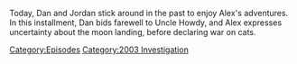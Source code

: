 {{DEFAULTSORT:
    #_EPISODE_0772:December 18-19, 2003
}}{{Episode
    | title             = December 18-19, 2003
    | caption           = [https://knowledgefight.libsyn.com/772-december-18-19-2003 Listen to this episode on Libsyn]
    | episodeNumber     = 772
    | length            = 01:23:17
    | airDate           = February 1, 2023
    | coverageStartDate = December 18, 2003
    | coverageEndDate   = December 19, 2003
    | episodeType       = [[:Category:2003 Investigation|2003 Investigation]]
    | appearance        = [[Michael Jackson]], [[George Humphrey]], [[Brandon Burt]], [[Dennis Montgomery]], [[Bill Cooper]], [[Michael Moore]]
    | previousEpisode   = [[771: Formulaic Objections Part 15]]
    | nextEpisode       = [[773: February 2, 2023]]
}}

{{Stub}}

Today, Dan and Jordan stick around in the past to enjoy Alex's adventures. In this installment, Dan bids farewell to Uncle Howdy, and Alex expresses uncertainty about the moon landing, before declaring war on cats.

[[Category:Episodes]]
[[Category:2003 Investigation]]
